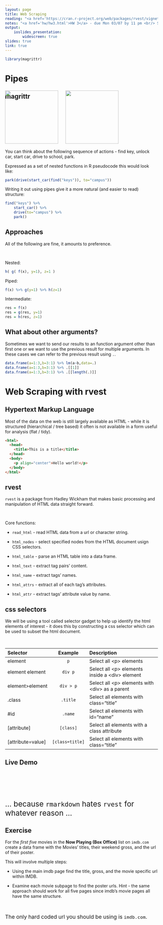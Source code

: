```yaml
---
layout: page
title: Web Scraping
reading: "<a href='https://cran.r-project.org/web/packages/rvest/vignettes/selectorgadget.html'>rvest and Selectorgadget</a>"
notes: "<a href='hw/hw3.html'>HW 3</a> - due Mon 03/07 by 11 pm <br/> Screencast - <a href='https://www.youtube.com/watch?v=d2m2OEjC2Zs'>Part 1</a>, <a href='https://www.youtube.com/watch?v=q3BFOn0N-m8'>Part 2</a>"
output: 
    ioslides_presentation:
        widescreen: true
slides: true
link: true
---
```


```r
library(magrittr)
```

# Pipes

## magrittr {.smaller}

<div class="centered">
<div style="margin-top: -50px;">
<img src="imgs/magritte.jpg" height="175px" />
&nbsp;&nbsp;&nbsp;&nbsp;
<img src="imgs/magrittr.jpeg" height="175px" />
</div>
</div>

You can think about the following sequence of actions - find key, unlock car, start car, drive to school, park.

Expressed as a set of nested functions in R pseudocode this would look like:

```r
park(drive(start_car(find("keys")), to="campus"))
```

Writing it out using pipes give it a more natural (and easier to read) structure:

```r
find("keys") %>%
    start_car() %>%
    drive(to="campus") %>%
    park()
```

## Approaches {.smaller}

All of the following are fine, it amounts to preference.

<br/>

Nested:

```r
h( g( f(x), y=1), z=1 )
```

Piped:

```r
f(x) %>% g(y=1) %>% h(z=1)
```

Intermediate:
```r
res = f(x)
res = g(res, y=1)
res = h(res, z=1)
```

## What about other arguments? {.smaller}

Sometimes we want to send our results to an function argument other than first one or we want to use the previous result for multiple arguments. In these cases we can refer to the previous result using `.`.

```r
data.frame(a=1:3,b=3:1) %>% lm(a~b,data=.)
data.frame(a=1:3,b=3:1) %>% .[[1]]
data.frame(a=1:3,b=3:1) %>% .[[length(.)]]
```



# Web Scraping with rvest

## Hypertext Markup Language

Most of the data on the web is still largely available as HTML - while it is structured (hierarchical / tree based) it often is not available in a form useful for analysis (flat / tidy).

```html
<html>
  <head>
    <title>This is a title</title>
  </head>
  <body>
    <p align="center">Hello world!</p>
  </body>
</html>
```

## rvest {.smaller}

`rvest` is a package from Hadley Wickham that makes basic processing and manipulation of HTML data straight forward.

<br/>

Core functions:

* `read_html` - read HTML data from a url or character string.

* `html_nodes` - select specified nodes from the HTML document usign CSS selectors.

* `html_table` - parse an HTML table into a data frame.

* `html_text` - extract tag pairs' content.

* `html_name` - extract tags' names.

* `html_attrs` - extract all of each tag's attributes.

* `html_attr` - extract tags' attribute value by name.


## css selectors {.smaller}

We will be using a tool called selector gadget to help up identify the html elements of interest - it does this by constructing a css selector which can be used to subset the html document.

<br/>

Selector            Example               Description
------------      ------------------      --------------------------------------------------
element             `p`                   Select all &lt;p&gt; elements
element element     `div p`               Select all &lt;p&gt; elements inside a &lt;div&gt; element
element>element     `div > p`             Select all &lt;p&gt; elements with &lt;div&gt; as a parent
.class              `.title`              Select all elements with class="title"
#id                 `.name`               Select all elements with id="name"
[attribute]         `[class]`             Select all elements with a class attribute
[attribute=value]   `[class=title]`       Select all elements with class="title"

## Live Demo

<br/><br/><br/><br/>

<div class="centered">
<div style="font-size:175%">
... because `rmarkdown` hates `rvest` for whatever reason ...
</div>
</div>


## Exercise

For the *first five* movies in the **Now Playing (Box Office)** list on `imdb.com` create a data frame with the Movies' titles, their weekend gross, and the url of their poster.

This will involve multiple steps:

* Using the main imdb page find the title, gross, and the movie specific url within IMDB.

* Examine each movie subpage to find the poster urls. Hint - the same approach should work for all five pages since imdb's movie pages all have the same structure.

<br/>

<div class="centered">
<div style="font-size:125%">
The only hard coded url you should be using is `imdb.com`.
</div>
</div>
